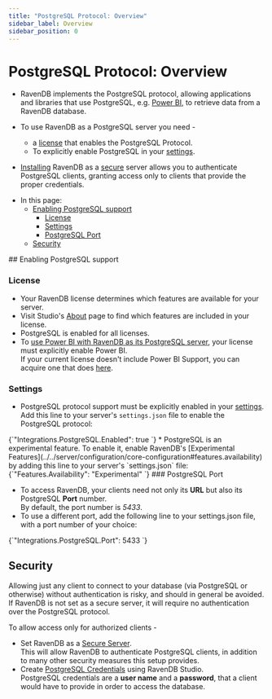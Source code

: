 ```yaml
---
title: "PostgreSQL Protocol: Overview"
sidebar_label: Overview
sidebar_position: 0
---
```



# PostgreSQL Protocol: Overview

* RavenDB implements the PostgreSQL protocol, allowing applications and libraries that 
  use PostgreSQL, e.g. [Power BI](../../integrations/postgresql-protocol/power-bi), to 
  retrieve data from a RavenDB database.  

* To use RavenDB as a PostgreSQL server you need -  
   * a [license](../../start/licensing/licensing-overview) that enables the PostgreSQL Protocol.  
   * To explicitly enable PostgreSQL in your [settings](../../server/configuration/configuration-options).  

* [Installing](../../start/installation/setup-wizard) RavenDB as 
  a [secure](../../server/security/overview) server allows you to authenticate 
  PostgreSQL clients, granting access only to clients that provide the proper credentials.  
<Admonition type="note" title="Note">

* In this page:  
  * [Enabling PostgreSQL support](../../integrations/postgresql-protocol/overview#enabling-postgresql-support)  
     * [License](../../integrations/postgresql-protocol/overview#license)  
     * [Settings](../../integrations/postgresql-protocol/overview#settings)  
     * [PostgreSQL Port](../../integrations/postgresql-protocol/overview#postgresql-port)  
  * [Security](../../integrations/postgresql-protocol/overview#security)  
</Admonition>
## Enabling PostgreSQL support

### License

* Your RavenDB license determines which features are available for your server.  
* Visit Studio's [About](../../start/licensing/licensing-overview#manage-license-view) 
  page to find which features are included in your license.  
* PostgreSQL is enabled for all licenses.  
* To [use Power BI with RavenDB as its PostgreSQL server](../../integrations/postgresql-protocol/power-bi), 
  your license must explicitly enable Power BI.  
  If your current license doesn't include Power BI Support, you can acquire one that does [here](https://ravendb.net/buy).  
### Settings

* PostgreSQL protocol support must be explicitly enabled in your [settings](../../server/configuration/configuration-options#settings.json).  
  Add this line to your server's `settings.json` file to enable the PostgreSQL protocol:  
<TabItem value="something" label="json">
<CodeBlock language="json">
{`"Integrations.PostgreSQL.Enabled": true
`}
</CodeBlock>
</TabItem>
* PostgreSQL is an experimental feature. To enable it, enable RavenDB's 
  [Experimental Features](../../server/configuration/core-configuration#features.availability) 
  by adding this line to your server's `settings.json` file:  
<TabItem value="something" label="json">
<CodeBlock language="json">
{`"Features.Availability": "Experimental"
`}
</CodeBlock>
</TabItem>  
### PostgreSQL Port

* To access RavenDB, your clients need not only its **URL** but also its 
  PostgreSQL **Port** number.  
  By default, the port number is *5433*.  
* To use a different port, add the following line to your settings.json file, with a port number 
  of your choice:  
<TabItem value="something" label="json">
<CodeBlock language="json">
{`"Integrations.PostgreSQL.Port": 5433
`}
</CodeBlock>
</TabItem>



## Security

Allowing just any client to connect to your database (via PostgreSQL or otherwise) 
without authentication is risky, and should in general be avoided.  
<Admonition type="warning" title="Warning">
If RavenDB is not set as a secure server, it will require no authentication over the PostgreSQL protocol.  
</Admonition>

To allow access only for authorized clients -  

* Set RavenDB as a [Secure Server](../../server/security/overview).  
  This will allow RavenDB to authenticate PostgreSQL clients, in addition 
  to many other security measures this setup provides.  
* Create [PostgreSQL Credentials](../../studio/database/settings/integrations) using RavenDB Studio.  
  PostgreSQL credentials are a **user name** and a **password**, that a client 
  would have to provide in order to access the database.  



